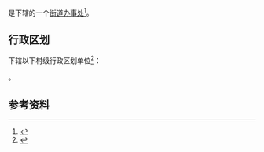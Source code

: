 {{中国乡级行政区|32/03/05/006/000}}

'''{{PAGENAMEBASE}}'''是{{PRC admin/fullname|32/03/05/006/000|3}}下辖的一个[[街道办事处|街道办事处]]<ref>{{PRC admin/ref sgc|{{PRC admin/parent|32/03/05/006/000}}}}</ref>。

== 行政区划 ==
{{PAGENAMEBASE}}下辖以下村级行政区划单位<ref>{{PRC admin/ref sgc|32/03/05/006/000}}</ref>：

{{PRC admin/children|32/03/05/006/000}}。

== 参考资料 ==
{{reflist}}

{{江苏行政区划小作品}}
{{PRC admin/navcat|32/03/05/006/000}}